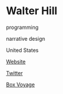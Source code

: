 # Walter Hill

<Skills>

programming

narrative design

</Skills>

<Location>

United States

</Location>

<Personal>

[Website](https://weneedrockets.com/)

[Twitter](https://twitter.com/walt_noDisney)

</Personal>



<Games>

[Box Voyage](https://store.steampowered.com/app/1286950/Box_Voyage/)

</Games>
